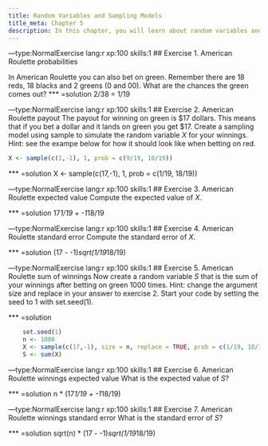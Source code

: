 ```yaml
---
title: Random Variables and Sampling Models
title_meta: Chapter 5
description: In this chapter, you will learn about random variables and sampling models
---
```


---type:NormalExercise lang:r xp:100 skills:1
## Exercise 1. American Roulette probabilities

In American Roulette you can also bet on green. Remember there are 18 reds, 18 blacks and 2 greens (0 and 00). What are the chances the green comes out?
*** =solution
2/38 = 1/19

---type:NormalExercise lang:r xp:100 skills:1
## Exercise 2. American Roulette payout
The payout for winning on green is $17 dollars. This means that if you bet a dollar and it lands on green you get $17. Create a sampling model using sample to simulate the random variable $X$ for your winnings. Hint: see the exampe below for how it should look like when betting on red.

```r
X <- sample(c(1,-1), 1, prob = c(9/19, 10/19))
```

*** =solution
X <- sample(c(17,-1), 1, prob = c(1/19, 18/19))

---type:NormalExercise lang:r xp:100 skills:1
## Exercise 3. American Roulette expected value
Compute the expected value of $X$.

*** =solution
17*1/19 + -1*18/19

---type:NormalExercise lang:r xp:100 skills:1
## Exercise 4. American Roulette standard error
Compute the standard error of $X$.

*** =solution
(17 - -1)*sqrt(1/19*18/19)

---type:NormalExercise lang:r xp:100 skills:1
## Exercise 5. American Roulette sum of winnings
Now create a random variable $S$ that is the sum of your winnings after betting on green 1000 times. Hint: change the argument size and replace in your answer to exercise 2. Start your code by setting the seed to 1 with set.seed(1).

*** =solution
```r
    set.seed(1)
    n <- 1000
    X <- sample(c(17,-1), size = n, replace = TRUE, prob = c(1/19, 18/19))
    S <- sum(X)
 ```

---type:NormalExercise lang:r xp:100 skills:1
## Exercise 6. American Roulette winnings expected value
What is the expected value of $S$?

*** =solution
n * (17*1/19 + -1*18/19)

---type:NormalExercise lang:r xp:100 skills:1
## Exercise 7. American Roulette winnings standard error
What is the standard error of $S$?

*** =solution
sqrt(n) * (17 - -1)*sqrt(1/19*18/19)
